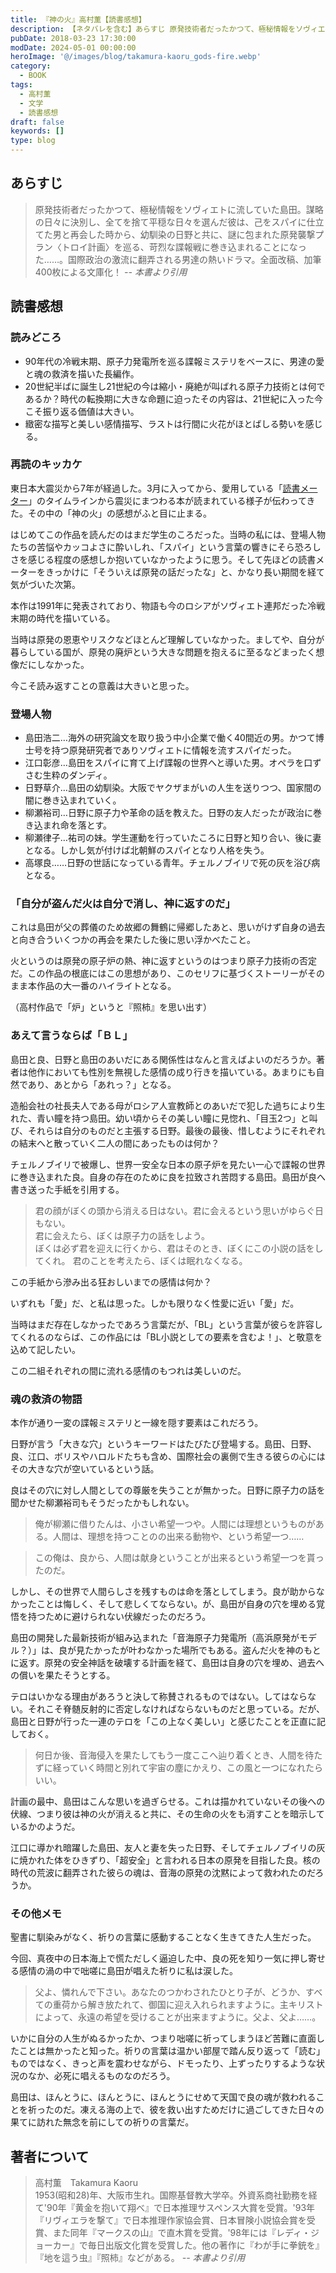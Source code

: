 ```yaml
---
title: 『神の火』高村薫【読書感想】
description: 【ネタバレを含む】あらすじ 原発技術者だったかつて、極秘情報をソヴィエトに流していた島田。謀略の日々に決別し、全てを捨て平穏な日々を選んだ彼は、己をスパイに仕立てた男と再会した時から、幼馴染の日野と共に、謎に包まれた原発襲撃プラン〈トロイ計画〉を巡る、苛烈な諜報戦に巻き込まれることになった……
pubDate: 2018-03-23 17:30:00
modDate: 2024-05-01 00:00:00
heroImage: '@/images/blog/takamura-kaoru_gods-fire.webp'
category:
  - BOOK
tags:
  - 高村薫
  - 文学
  - 読書感想
draft: false
keywords: []
type: blog
---
```



## あらすじ

> 原発技術者だったかつて、極秘情報をソヴィエトに流していた島田。謀略の日々に決別し、全てを捨て平穏な日々を選んだ彼は、己をスパイに仕立てた男と再会した時から、幼馴染の日野と共に、謎に包まれた原発襲撃プラン〈トロイ計画〉を巡る、苛烈な諜報戦に巻き込まれることになった……。国際政治の激流に翻弄される男達の熱いドラマ。全面改稿、加筆400枚による文庫化！ <cite>-- 本書より引用</cite>

## 読書感想

### 読みどころ

- 90年代の冷戦末期、原子力発電所を巡る諜報ミステリをベースに、男達の愛と魂の救済を描いた長編作。
- 20世紀半ばに誕生し21世紀の今は縮小・廃絶が叫ばれる原子力技術とは何であるか？時代の転換期に大きな命題に迫ったその内容は、21世紀に入った今こそ振り返る価値は大きい。
- 緻密な描写と美しい感情描写、ラストは行間に火花がほとばしる勢いを感じる。

### 再読のキッカケ

東日本大震災から7年が経過した。3月に入ってから、愛用している「[読書メーター](https://bookmeter.com/)」のタイムラインから震災にまつわる本が読まれている様子が伝わってきた。その中の「神の火」の感想がふと目に止まる。

はじめてこの作品を読んだのはまだ学生のころだった。当時の私には、登場人物たちの苦悩やカッコよさに酔いしれ、「スパイ」という言葉の響きにそら恐ろしさを感じる程度の感想しか抱いていなかったように思う。そして先ほどの読書メーターをきっかけに「そういえば原発の話だったな」と、かなり長い期間を経て気がづいた次第。

本作は1991年に発表されており、物語も今のロシアがソヴィエト連邦だった冷戦末期の時代を描いている。

当時は原発の恩恵やリスクなどほとんど理解していなかった。ましてや、自分が暮らしている国が、原発の廃炉という大きな問題を抱えるに至るなどまったく想像だにしなかった。

今こそ読み返すことの意義は大きいと思った。

### 登場人物

<Alert type='danger' content='以降、ネタバレを含む' />

- 島田浩二…海外の研究論文を取り扱う中小企業で働く40間近の男。かつて博士号を持つ原発研究者でありソヴィエトに情報を流すスパイだった。
- 江口彰彦…島田をスパイに育て上げ諜報の世界へと導いた男。オペラを口ずさむ生粋のダンディ。
- 日野草介…島田の幼馴染。大阪でヤクザまがいの人生を送りつつ、国家間の闇に巻き込まれていく。
- 柳瀬裕司…日野に原子力や革命の話を教えた。日野の友人だったが政治に巻き込まれ命を落とす。
- 柳瀬律子…祐司の妹。学生運動を行っていたころに日野と知り合い、後に妻となる。しかし気が付けば北朝鮮のスパイとなり人格を失う。
- 高塚良……日野の世話になっている青年。チェルノブイリで死の灰を浴び病となる。

### 「自分が盗んだ火は自分で消し、神に返すのだ」

これは島田が父の葬儀のため故郷の舞鶴に帰郷したあと、思いがけず自身の過去と向き合ういくつかの再会を果たした後に思い浮かべたこと。

火というのは原発の原子炉の熱、神に返すというのはつまり原子力技術の否定だ。この作品の根底にはこの思想があり、このセリフに基づくストーリーがそのまま本作品の大一番のハイライトとなる。

（高村作品で「炉」というと『照柿』を思い出す）

### あえて言うならば「ＢＬ」

島田と良、日野と島田のあいだにある関係性はなんと言えばよいのだろうか。著者は他作においても性別を無視した感情の成り行きを描いている。あまりにも自然であり、あとから「あれっ？」となる。

造船会社の社長夫人である母がロシア人宣教師とのあいだで犯した過ちにより生れた、青い瞳を持つ島田。幼い頃からその美しい瞳に見惚れ、「目玉2つ」と叫び、それらは自分のものだと主張する日野。最後の最後、惜しむようにそれぞれの結末へと散っていく二人の間にあったものは何か？

チェルノブイリで被爆し、世界一安全な日本の原子炉を見たい一心で諜報の世界に巻き込まれた良。自身の存在のために良を拉致され苦悶する島田。島田が良へ書き送った手紙を引用する。

> 君の顔がぼくの頭から消える日はない。君に会えるという思いがゆらぐ日もない。<br />
> 君に会えたら、ぼくは原子力の話をしよう。<br />
> ぼくは必ず君を迎えに行くから、君はそのとき、ぼくにこの小説の話をしてくれ。
> 君のことを考えたら、ぼくは眠れなくなる。

この手紙から滲み出る狂おしいまでの感情は何か？

いずれも「愛」だ、と私は思った。しかも限りなく性愛に近い「愛」だ。

当時はまだ存在しなかったであろう言葉だが、「BL」という言葉が彼らを許容してくれるのならば、この作品には「BL小説としての要素を含むよ！」、と敬意を込めて記したい。

この二組それぞれの間に流れる感情のもつれは美しいのだ。

### 魂の救済の物語

本作が通り一変の諜報ミステリと一線を隠す要素はこれだろう。

日野が言う「大きな穴」というキーワードはたびたび登場する。島田、日野、良、江口、ボリスやハロルドたちも含め、国際社会の裏側で生きる彼らの心にはその大きな穴が空いているという話。

良はその穴に対し人間としての尊厳を失うことが無かった。日野に原子力の話を聞かせた柳瀬裕司もそうだったかもしれない。

> 俺が柳瀬に借りたんは、小さい希望一つや。人間には理想というものがある。人間は、理想を持つことのの出来る動物や、という希望一つ……

> この俺は、良から、人間は献身ということが出来るという希望一つを貰ったのだ。

しかし、その世界で人間らしさを残すものは命を落としてしまう。良が助からなかったことは悔しく、そして悲しくてならない。が、島田が自身の穴を埋める覚悟を持つために避けられない伏線だったのだろう。

島田の開発した最新技術が組み込まれた「音海原子力発電所（高浜原発がモデル？）」は、良が見たかったが叶わなかった場所でもある。盗んだ火を神のもとに返す。原発の安全神話を破壊する計画を経て、島田は自身の穴を埋め、過去への償いを果たそうとする。

テロはいかなる理由があろうと決して称賛されるものではない。してはならない。それこそ脊髄反射的に否定しなければならないものだと思っている。だが、島田と日野が行った一連のテロを「この上なく美しい」と感じたことを正直に記しておく。

> 何日か後、音海侵入を果たしてもう一度ここへ辿り着くとき、人間を待たずに経っていく時間と別れて宇宙の塵にかえり、この風と一つになれたらいい。

計画の最中、島田はこんな思いを過ぎらせる。これは描かれていないその後への伏線、つまり彼は神の火が消えると共に、その生命の火をも消すことを暗示しているかのようだ。

江口に導かれ暗躍した島田、友人と妻を失った日野、そしてチェルノブイリの灰に焼かれた体をひきずり、「超安全」と言われる日本の原発を目指した良。核の時代の荒波に翻弄された彼らの魂は、音海の原発の沈黙によって救われたのだろうか。

### その他メモ

聖書に馴染みがなく、祈りの言葉に感動することなく生きてきた人生だった。

今回、真夜中の日本海上で慌ただしく逼迫した中、良の死を知り一気に押し寄せる感情の渦の中で咄嗟に島田が唱えた祈りに私は涙した。

> 父よ、憐れんで下さい。あなたのつかわされたひとり子が、どうか、すべての重荷から解き放たれて、御国に迎え入れられますように。主キリストによって、永遠の希望を受けることが出来ますように。父よ、父よ……。

いかに自分の人生がぬるかったか、つまり咄嗟に祈ってしまうほど苦難に直面したことは無かったと知った。祈りの言葉は温かい部屋で踏ん反り返って「読む」ものではなく、きっと声を震わせながら、ドモったり、上ずったりするような状況のなか、必死に唱えるものなのだろう。

島田は、ほんとうに、ほんとうに、ほんとうにせめて天国で良の魂が救われることを祈ったのだ。凍える海の上で、彼を救い出すためだけに過ごしてきた日々の果てに訪れた無念を前にしての祈りの言葉だ。

<div class='not-prose'>
  <div data-vc_mylinkbox_id='886753721'></div>
</div>
<div class='not-prose'>
  <div data-vc_mylinkbox_id='886753725'></div>
</div>

## 著者について

> 高村薫　Takamura Kaoru<br />
> 1953(昭和28)年、大阪市生れ。国際基督教大学卒。外資系商社勤務を経て'90年『黄金を抱いて翔べ』で日本推理サスペンス大賞を受賞。'93年『リヴィエラを撃て』で日本推理作家協会賞、日本冒険小説協会賞を受賞、また同年『マークスの山』で直木賞を受賞。'98年には『レディ・ジョーカー』で毎日出版文化賞を受賞した。他の著作に『わが手に拳銃を』『地を這う虫』『照柿』などがある。 <cite>-- 本書より引用</cite>
